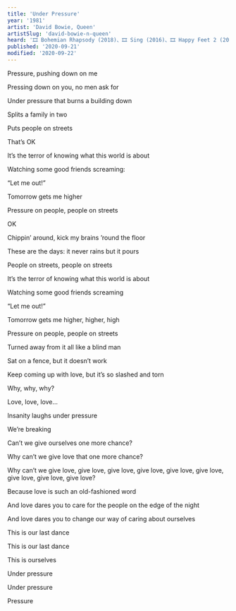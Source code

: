 ```yaml
---
title: 'Under Pressure'
year: '1981'
artist: 'David Bowie, Queen'
artistSlug: 'david-bowie-n-queen'
heard: '🎞 Bohemian Rhapsody (2018)、🎞 Sing (2016)、🎞 Happy Feet 2 (2011)、🎞 It’s Kind of a Funny Story (2010)'
published: '2020-09-21'
modified: '2020-09-22'
---
```


<LyricSection>

Pressure, pushing down on me

Pressing down on you, no men ask for

Under pressure that burns a building down

Splits a family in two

Puts people on streets

That&rsquo;s OK

</LyricSection>

<LyricSection>

It&rsquo;s the terror of knowing what this world is about

Watching some good friends screaming:

&ldquo;Let me out!&rdquo;

</LyricSection>

<LyricSection>

Tomorrow gets me higher

Pressure on people, people on streets

OK

</LyricSection>

<LyricSection>

Chippin&rsquo; around, kick my brains &rsquo;round the floor

These are the days: it never rains but it pours

People on streets, people on streets

</LyricSection>

<LyricSection>

It&rsquo;s the terror of knowing what this world is about

Watching some good friends screaming

&ldquo;Let me out!&rdquo;

</LyricSection>

<LyricSection>

Tomorrow gets me higher, higher, high

Pressure on people, people on streets

</LyricSection>

<LyricSection>

Turned away from it all like a blind man

Sat on a fence, but it doesn&rsquo;t work

Keep coming up with love, but it&rsquo;s so slashed and torn

</LyricSection>

<LyricSection>

Why, why, why?

Love, love, love...

</LyricSection>

<LyricSection>

Insanity laughs under pressure

We&rsquo;re breaking

Can&rsquo;t we give ourselves one more chance?

Why can&rsquo;t we give love that one more chance?

Why can&rsquo;t we give love, give love, give love, give love, give love, give love, give love, give love, give love?

</LyricSection>

<LyricSection>

Because love is such an old-fashioned word

And love dares you to care for the people on the edge of the night

And love dares you to change our way of caring about ourselves

This is our last dance

This is our last dance

This is ourselves

</LyricSection>

<LyricSection>

Under pressure

Under pressure

Pressure

</LyricSection>
